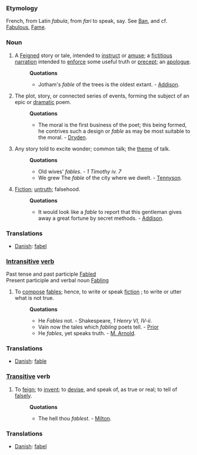 ===Etymology===
French, from Latin ''fabula'', from ''fari'' to speak, say. See [[Ban]], and cf. [[Fabulous]], [[Fame]].
===Noun===
#A [[Feigned]] story or tale, intended to [[instruct]] or [[amuse]]; a [[fictitious]] [[narration]] intended to [[enforce]] some useful truth or [[precept]]; an [[apologue]]. 
#:'''Quotations'''
#:*Jotham's ''fable'' of the trees is the oldest extant. - [[Addison]].
#The plot, story, or connected series of events, forming the subject of an epic or [[dramatic]] poem. 
#:'''Quotations'''
#:*The moral is the first business of the poet; this being formed, he contrives such a design or ''fable'' as may be most suitable to the moral. - [[Dryden]].
#Any story told to excite wonder; common talk; the [[theme]] of talk.
#:'''Quotations'''
#:*Old wives' ''fables''. - ''1 Timothy iv. 7''
#:*We grew The ''fable'' of the city where we dwelt. - [[Tennyson]].
#[[Fiction]]; [[untruth]]; falsehood.
#:'''Quotations'''
#:*It would look like a ''fable'' to report that this gentleman gives away a great fortune by secret methods. - [[Addison]].

===Translations===
*[[Danish]]: [[fabel]]

===[[Intransitive]] [[verb]]===
Past tense and past participle [[Fabled]]<br>
Present participle and verbal noun [[Fabling]]
#To [[compose]] [[fables]]; hence, to write or speak [[fiction]] ; to write or utter what is not true.
#:'''Quotations'''
#:*He ''Fables'' not. - Shakespeare, ''1 Henry VI, IV-ii''.
#:*Vain now the tales which ''fabling'' poets tell. - [[Prior]]
#:*He ''fables'', yet speaks truth. - [[M. Arnold]].

===Translations===
*[[Danish]]: [[fable]]

===[[Transitive]] verb===
#To [[feign]]; to [[invent]]; to [[devise]], and speak of, as true or real; to tell of [[falsely]].
#:'''Quotations'''
#:*The hell thou ''fablest''. - [[Milton]].

===Translations===
*[[Danish]]: [[fabel]]